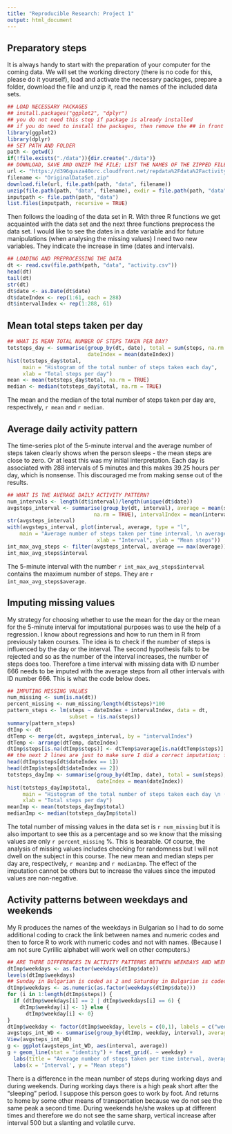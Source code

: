 ```yaml
---
title: "Reproducible Research: Project 1"
output: html_document
---
```


## Preparatory steps

It is always handy to start with the preparation of your computer for the coming data. We will set the working directory (there is no code for this, please do it yourself), load and activate the necessary packages, prepare a folder, download the file and unzip it, read the names of the included data sets.

``` r
## LOAD NECESSARY PACKAGES
## install.packages("ggplot2", "dplyr") 
## you do not need this step if package is already installed 
## if you do need to install the packages, then remove the ## in front of the code line 
library(ggplot2)
library(dplyr)
## SET PATH AND FOLDER
path <- getwd() 
if(!file.exists("./data")){dir.create("./data")}
## DOWNLOAD, SAVE AND UNZIP THE FILE; LIST THE NAMES OF THE ZIPPED FILES 
url <- "https://d396qusza40orc.cloudfront.net/repdata%2Fdata%2Factivity.zip"
filename <- "OriginalDataSet.zip" 
download.file(url, file.path(path, "data", filename)) 
unzip(file.path(path, "data", filename), exdir = file.path(path, "data")) 
inputpath <- file.path(path, "data")
list.files(inputpath, recursive = TRUE) 
```

Then follows the loading of the data set in R. With three R functions we get acquainted with the data set and the next three functions preprocess the data set. I would like to see the dates in a date variable and for future manipulations (when analysing the missing values) I need two new variables. They indicate the increase in time (dates and intervals). 

```r
## LOADING AND PREPROCESSING THE DATA
dt <- read.csv(file.path(path, "data", "activity.csv")) 
head(dt)
tail(dt)
str(dt) 
dt$date <- as.Date(dt$date)
dt$dateIndex <- rep(1:61, each = 288)
dt$intervalIndex <- rep(1:288, 61)
```

## Mean total steps taken per day 

```r
## WHAT IS MEAN TOTAL NUMBER OF STEPS TAKEN PER DAY?
totsteps_day <- summarise(group_by(dt, date), total = sum(steps, na.rm = TRUE), 
                          dateIndex = mean(dateIndex)) 
hist(totsteps_day$total, 
     main = "Histogram of the total number of steps taken each day", 
     xlab = "Total steps per day") 
mean <- mean(totsteps_day$total, na.rm = TRUE)
median <- median(totsteps_day$total, na.rm = TRUE)
```

The mean and the median of the total number of steps taken per day are, respectively, `r mean` and `r median`. 

## Average daily activity pattern

The time-series plot of the 5-minute interval and the average number of steps taken clearly shows when the person sleeps - the mean steps are close to zero. Or at least this was my initial interpretation. Each day is associated with 288 intervals of 5 minutes and this makes 39.25 hours per day, which is nonsense. This discouraged me from making sense out of the results. 

```r
## WHAT IS THE AVERAGE DAILY ACTIVITY PATTERN? 
num_intervals <- length(dt$interval)/length(unique(dt$date))
avgsteps_interval <- summarise(group_by(dt, interval), average = mean(steps, 
                            na.rm = TRUE), intervalIndex = mean(intervalIndex)) 
str(avgsteps_interval) 
with(avgsteps_interval, plot(interval, average, type = "l", 
    main = "Average number of steps taken per time interval, \n averaged across all days", 
                             xlab = "Interval", ylab = "Mean steps")) 
int_max_avg_steps <- filter(avgsteps_interval, average == max(average))
int_max_avg_steps$interval
```

The 5-minute interval with the number `r int_max_avg_steps$interval` contains the maximum number of steps. They are `r int_max_avg_steps$average`. 

## Imputing missing values 

My strategy for choosing whether to use the mean for the day or the mean for the 5-minute interval for imputational purposes was to use the help of a regression. I know about regressions and how to run them in R from previously taken courses. The idea is to check if the number of steps is influenced by the day or the interval. The second hypothesis fails to be rejected and so as the number of the interval increases, the number of steps does too. Therefore a time interval with missing data with ID number 666 needs to be imputed with the average steps from all other intervals with ID number 666. This is what the code below does. 

```r
## IMPUTING MISSING VALUES 
num_missing <- sum(is.na(dt)) 
percent_missing <- num_missing/length(dt$steps)*100
pattern_steps <- lm(steps ~ dateIndex + intervalIndex, data = dt, 
                    subset = !is.na(steps))
summary(pattern_steps) 
dtImp <- dt
dtTemp <- merge(dt, avgsteps_interval, by = "intervalIndex")
dtTemp <- arrange(dtTemp, dateIndex)
dtImp$steps[is.na(dtImp$steps)] <- dtTemp$average[is.na(dtTemp$steps)]
## the next 2 lines are just to make sure I did a correct imputation; for day 1 we need imputation and for day 2 we do not
head(dtImp$steps[dt$dateIndex == 1])
head(dtImp$steps[dt$dateIndex == 2])
totsteps_dayImp <- summarise(group_by(dtImp, date), total = sum(steps), 
                             dateIndex = mean(dateIndex)) 
hist(totsteps_dayImp$total, 
     main = "Histogram of the total number of steps taken each day \n (missing values imputed)", 
     xlab = "Total steps per day") 
meanImp <- mean(totsteps_dayImp$total)
medianImp <- median(totsteps_dayImp$total)
```

The total number of missing values in the data set is `r num_missing` but it is also important to see this as a percentage and so we know that the missing values are only `r percent_missing` %. This is bearable. Of course, the analysis of missing values includes checking for randomness but I will not dwell on the subject in this course. 
The new mean and median steps per day are, respectively, `r meanImp` and `r medianImp`. The effect of the imputation cannot be others but to increase the values since the imputed values are non-negative. 

## Activity patterns between weekdays and weekends

My R produces the names of the weekdays in Bulgarian so I had to do some additional coding to crack the link between names and numeric codes and then to force R to work with numeric codes and not with names. (Because I am not sure Cyrillic alphabet will work well on other computers.)

```r
## ARE THERE DIFFERENCES IN ACTIVITY PATTERNS BETWEEN WEEKDAYS AND WEEKENDS?
dtImp$weekdays <- as.factor(weekdays(dtImp$date))
levels(dtImp$weekdays)
## Sunday in Bulgarian is coded as 2 and Saturday in Bulgarian is coded as 6
dtImp$weekdays <- as.numeric(as.factor(weekdays(dtImp$date)))
for (i in 1:length(dtImp$steps)) {
  if (dtImp$weekdays[i] == 2 | dtImp$weekdays[i] == 6) {
    dtImp$weekday[i] <- 1} else {
      dtImp$weekday[i] <- 0}
} 
dtImp$weekday <- factor(dtImp$weekday, levels = c(0,1), labels = c("weekday", "weekend")) 
avgsteps_int_WD <- summarise(group_by(dtImp, weekday, interval), average = mean(steps))
View(avgsteps_int_WD)
g <- ggplot(avgsteps_int_WD, aes(interval, average))
g + geom_line(stat = "identity") + facet_grid(. ~ weekday) + 
  labs(title = "Average number of steps taken per time interval, averaged across all days") + 
  labs(x = 'Interval', y = "Mean steps")
```

There is a difference in the mean number of steps during working days and during weekends. During working days there is a high peak short after the "sleeping" period. I suppose this person goes to work by foot. And returns to home by some other means of transportation because we do not see the same peak a second time. During weekends he/she wakes up at different times and therefore we do not see the same sharp, vertical increase after interval 500 but a slanting and volatile curve. 